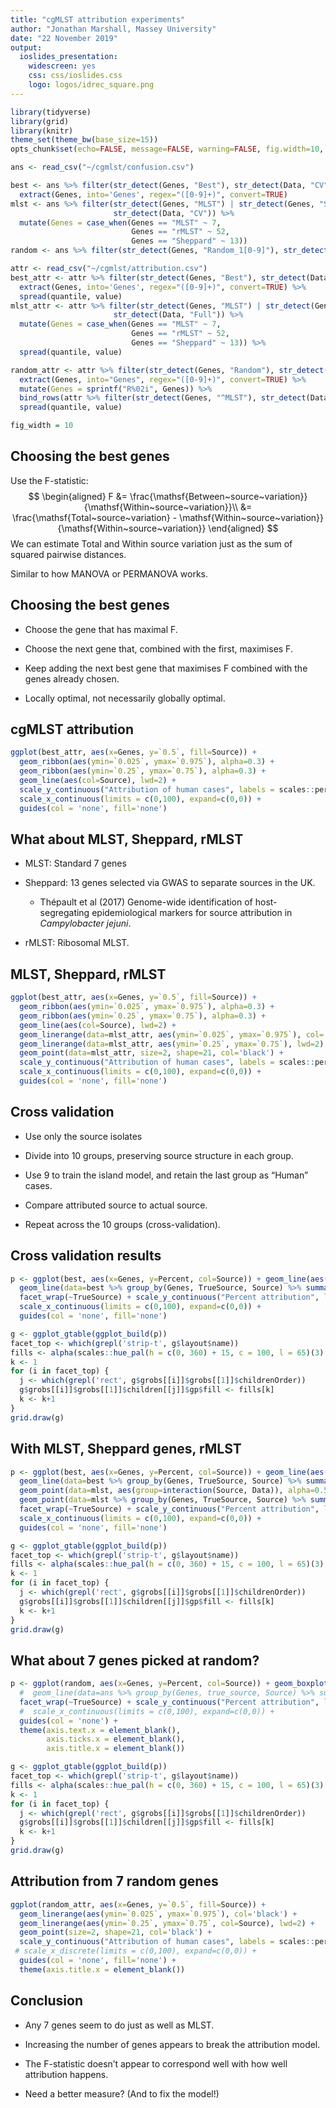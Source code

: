 ```yaml
---
title: "cgMLST attribution experiments"
author: "Jonathan Marshall, Massey University"
date: "22 November 2019"
output: 
  ioslides_presentation: 
    widescreen: yes
    css: css/ioslides.css
    logo: logos/idrec_square.png
---
```


```r
library(tidyverse)
library(grid)
library(knitr)
theme_set(theme_bw(base_size=15))
opts_chunk$set(echo=FALSE, message=FALSE, warning=FALSE, fig.width=10, fig.height=5, fig.align='center', bg='transparent', dev.args=list(bg='transparent'))

ans <- read_csv("~/cgmlst/confusion.csv")

best <- ans %>% filter(str_detect(Genes, "Best"), str_detect(Data, "CV")) %>%
  extract(Genes, into='Genes', regex="([0-9]+)", convert=TRUE)
mlst <- ans %>% filter(str_detect(Genes, "MLST") | str_detect(Genes, "Sheppard"),
                       str_detect(Data, "CV")) %>%
  mutate(Genes = case_when(Genes == "MLST" ~ 7,
                           Genes == "rMLST" ~ 52,
                           Genes == "Sheppard" ~ 13))
random <- ans %>% filter(str_detect(Genes, "Random_1[0-9]"), str_detect(Data, "CV"))

attr <- read_csv("~/cgmlst/attribution.csv")
best_attr <- attr %>% filter(str_detect(Genes, "Best"), str_detect(Data, "Full")) %>%
  extract(Genes, into='Genes', regex="([0-9]+)", convert=TRUE) %>%
  spread(quantile, value)
mlst_attr <- attr %>% filter(str_detect(Genes, "MLST") | str_detect(Genes, "Sheppard"),
                       str_detect(Data, "Full")) %>%
  mutate(Genes = case_when(Genes == "MLST" ~ 7,
                           Genes == "rMLST" ~ 52,
                           Genes == "Sheppard" ~ 13)) %>%
  spread(quantile, value)

random_attr <- attr %>% filter(str_detect(Genes, "Random"), str_detect(Data, "Full")) %>%
  extract(Genes, into="Genes", regex="([0-9]+)", convert=TRUE) %>%
  mutate(Genes = sprintf("R%02i", Genes)) %>%
  bind_rows(attr %>% filter(str_detect(Genes, "^MLST"), str_detect(Data, "Full"))) %>%
  spread(quantile, value)

fig_width = 10
```

## Choosing the best genes

Use the F-statistic:
$$
\begin{aligned}
F &= \frac{\mathsf{Between~source~variation}}{\mathsf{Within~source~variation}}\\
 &= \frac{\mathsf{Total~source~variation} - \mathsf{Within~source~variation}}{\mathsf{Within~source~variation}}
\end{aligned}
$$
We can estimate Total and Within source variation just as the sum of squared pairwise distances.

Similar to how MANOVA or PERMANOVA works.

## Choosing the best genes

- Choose the gene that has maximal F.

- Choose the next gene that, combined with the first, maximises F.

- Keep adding the next best gene that maximises F combined with the genes already chosen.

- Locally optimal, not necessarily globally optimal.

## cgMLST attribution

```r
ggplot(best_attr, aes(x=Genes, y=`0.5`, fill=Source)) +
  geom_ribbon(aes(ymin=`0.025`, ymax=`0.975`), alpha=0.3) +
  geom_ribbon(aes(ymin=`0.25`, ymax=`0.75`), alpha=0.3) +
  geom_line(aes(col=Source), lwd=2) +
  scale_y_continuous("Attribution of human cases", labels = scales::percent, expand=c(0,0), limits=c(0,1)) +
  scale_x_continuous(limits = c(0,100), expand=c(0,0)) +
  guides(col = 'none', fill='none')
```

## What about MLST, Sheppard, rMLST

- MLST: Standard 7 genes

- Sheppard: 13 genes selected via GWAS to separate sources in the UK.

    - Thépault et al (2017) Genome-wide identification of host-segregating epidemiological markers for source attribution in *Campylobacter jejuni*.

- rMLST: Ribosomal MLST.

## MLST, Sheppard, rMLST

```r
ggplot(best_attr, aes(x=Genes, y=`0.5`, fill=Source)) +
  geom_ribbon(aes(ymin=`0.025`, ymax=`0.975`), alpha=0.3) +
  geom_ribbon(aes(ymin=`0.25`, ymax=`0.75`), alpha=0.3) +
  geom_line(aes(col=Source), lwd=2) +
  geom_linerange(data=mlst_attr, aes(ymin=`0.025`, ymax=`0.975`), col='black') +
  geom_linerange(data=mlst_attr, aes(ymin=`0.25`, ymax=`0.75`), lwd=2) +
  geom_point(data=mlst_attr, size=2, shape=21, col='black') +
  scale_y_continuous("Attribution of human cases", labels = scales::percent, expand=c(0,0), limits=c(0,1)) +
  scale_x_continuous(limits = c(0,100), expand=c(0,0)) +
  guides(col = 'none', fill='none')
```

## Cross validation

- Use only the source isolates

- Divide into 10 groups, preserving source structure in each group.

- Use 9 to train the island model, and retain the last group as "Human" cases.

- Compare attributed source to actual source.

- Repeat across the 10 groups (cross-validation).

## Cross validation results

```r
p <- ggplot(best, aes(x=Genes, y=Percent, col=Source)) + geom_line(aes(group=interaction(Source, Data)), alpha=0.5) +
  geom_line(data=best %>% group_by(Genes, TrueSource, Source) %>% summarise(Percent = mean(Percent)) %>% ungroup(), lwd=1.5) +
  facet_wrap(~TrueSource) + scale_y_continuous("Percent attribution", labels = scales::percent, expand=c(0,0), limits=c(0,1)) +
  scale_x_continuous(limits = c(0,100), expand=c(0,0)) +
  guides(col = 'none', fill='none')

g <- ggplot_gtable(ggplot_build(p))
facet_top <- which(grepl('strip-t', g$layout$name))
fills <- alpha(scales::hue_pal(h = c(0, 360) + 15, c = 100, l = 65)(3), 0.5)
k <- 1
for (i in facet_top) {
  j <- which(grepl('rect', g$grobs[[i]]$grobs[[1]]$childrenOrder))
  g$grobs[[i]]$grobs[[1]]$children[[j]]$gp$fill <- fills[k]
  k <- k+1
}
grid.draw(g)
```

## With MLST, Sheppard genes, rMLST

```r
p <- ggplot(best, aes(x=Genes, y=Percent, col=Source)) + geom_line(aes(group=interaction(Source, Data)), alpha=0.5) +
  geom_line(data=best %>% group_by(Genes, TrueSource, Source) %>% summarise(Percent = mean(Percent)) %>% ungroup(), lwd=1.5) +
  geom_point(data=mlst, aes(group=interaction(Source, Data)), alpha=0.5, size=2) +
  geom_point(data=mlst %>% group_by(Genes, TrueSource, Source) %>% summarise(Percent = mean(Percent)) %>% ungroup(), aes(fill=Source), size=3, shape=21, col='black') +
  facet_wrap(~TrueSource) + scale_y_continuous("Percent attribution", labels = scales::percent, expand=c(0,0), limits=c(0,1)) +
  scale_x_continuous(limits = c(0,100), expand=c(0,0)) +
  guides(col = 'none', fill='none')

g <- ggplot_gtable(ggplot_build(p))
facet_top <- which(grepl('strip-t', g$layout$name))
fills <- alpha(scales::hue_pal(h = c(0, 360) + 15, c = 100, l = 65)(3), 0.5)
k <- 1
for (i in facet_top) {
  j <- which(grepl('rect', g$grobs[[i]]$grobs[[1]]$childrenOrder))
  g$grobs[[i]]$grobs[[1]]$children[[j]]$gp$fill <- fills[k]
  k <- k+1
}
grid.draw(g)
```

## What about 7 genes picked at random?

```r
p <- ggplot(random, aes(x=Genes, y=Percent, col=Source)) + geom_boxplot() +
  #  geom_line(data=ans %>% group_by(Genes, true_source, Source) %>% summarise(Percent = mean(Percent)) %>% ungroup(), lwd=1.5) +
  facet_wrap(~TrueSource) + scale_y_continuous("Percent attribution", labels = scales::percent, expand=c(0,0), limits=c(0,1)) +
  #  scale_x_continuous(limits = c(0,100), expand=c(0,0)) +
  guides(col = 'none') +
  theme(axis.text.x = element_blank(),
        axis.ticks.x = element_blank(),
        axis.title.x = element_blank())

g <- ggplot_gtable(ggplot_build(p))
facet_top <- which(grepl('strip-t', g$layout$name))
fills <- alpha(scales::hue_pal(h = c(0, 360) + 15, c = 100, l = 65)(3), 0.5)
k <- 1
for (i in facet_top) {
  j <- which(grepl('rect', g$grobs[[i]]$grobs[[1]]$childrenOrder))
  g$grobs[[i]]$grobs[[1]]$children[[j]]$gp$fill <- fills[k]
  k <- k+1
}
grid.draw(g)
```

## Attribution from 7 random genes

```r
ggplot(random_attr, aes(x=Genes, y=`0.5`, fill=Source)) +
  geom_linerange(aes(ymin=`0.025`, ymax=`0.975`), col='black') +
  geom_linerange(aes(ymin=`0.25`, ymax=`0.75`, col=Source), lwd=2) +
  geom_point(size=2, shape=21, col='black') +
  scale_y_continuous("Attribution of human cases", labels = scales::percent, expand=c(0,0), limits=c(0,1)) +
 # scale_x_discrete(limits = c(0,100), expand=c(0,0)) +
  guides(col = 'none', fill='none') +
  theme(axis.title.x = element_blank())
```

## Conclusion

- Any 7 genes seem to do just as well as MLST.

- Increasing the number of genes appears to break the attribution model.

- The F-statistic doesn't appear to correspond well with how well attribution happens.

- Need a better measure? (And to fix the model!)
